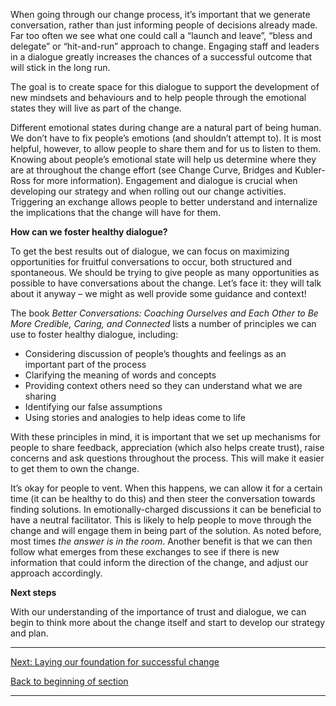 When going through our change process, it’s important that we generate conversation, rather than just informing people of decisions already made. Far too often we see what one could call a “launch and leave”, “bless and delegate” or “hit-and-run” approach to change. Engaging staff and leaders in a dialogue greatly increases the chances of a successful outcome that will stick in the long run.

The goal is to create space for this dialogue to support the development of new mindsets and behaviours and to help people through the emotional states they will live as part of the change.

Different emotional states during change are a natural part of being human. We don’t have to fix people’s emotions (and shouldn’t attempt to). It is most helpful, however, to allow people to share them and for us to listen to them. Knowing about people’s emotional state will help us determine where they are at throughout the change effort (see Change Curve, Bridges and Kubler-Ross for more information). Engagement and dialogue is crucial when developing our strategy and when rolling out our change activities. Triggering an exchange allows people to better understand and internalize the implications that the change will have for them.

'''How can we foster healthy dialogue?'''

To get the best results out of dialogue, we can focus on maximizing opportunities for fruitful conversations to occur, both structured and spontaneous. We should be trying to give people as many opportunities as possible to have conversations about the change. Let’s face it: they will talk about it anyway – we might as well provide some guidance and context!

The book ''Better Conversations: Coaching Ourselves and Each Other to Be More Credible, Caring, and Connected'' lists a number of principles we can use to foster healthy dialogue, including:

* Considering discussion of people’s thoughts and feelings as an important part of the process
* Clarifying the meaning of words and concepts
* Providing context others need so they can understand what we are sharing
* Identifying our false assumptions
* Using stories and analogies to help ideas come to life

With these principles in mind, it is important that we set up mechanisms for people to share feedback, appreciation (which also helps create trust), raise concerns and ask questions throughout the process. This will make it easier to get them to own the change.

It’s okay for people to vent. When this happens, we can allow it for a certain time (it can be healthy to do this) and then steer the conversation towards finding solutions. In emotionally-charged discussions it can be beneficial to have a neutral facilitator. This is likely to help people to move through the change and will engage them in being part of the solution. As noted before, most times ''the answer is in the room''. Another benefit is that we can then follow what emerges from these exchanges to see if there is new information that could inform the direction of the change, and adjust our approach accordingly.

'''Next steps'''

With our understanding of the importance of trust and dialogue, we can begin to think more about the change itself and start to develop our strategy and plan.


-----

[https://articles.alpha.canada.ca/framework-for-leading-change/?page_id=201 Next: Laying our foundation for successful change]

[https://articles.alpha.canada.ca/framework-for-leading-change/navigating-the-world-of-change/ Back to beginning of section]


-----
